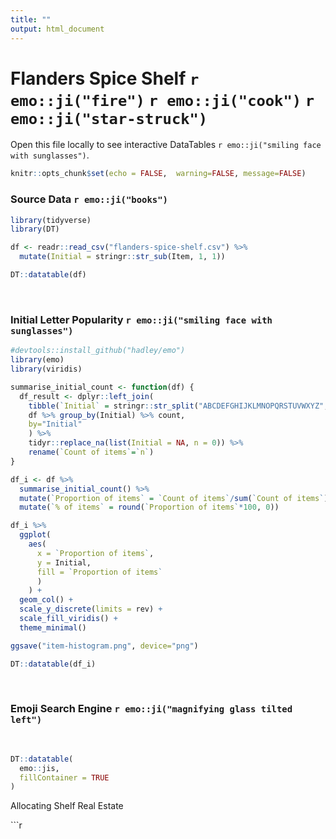 ```yaml
---
title: ""
output: html_document
---
```


# Flanders Spice Shelf `r emo::ji("fire")` `r emo::ji("cook")` `r emo::ji("star-struck")`

Open this file locally to see interactive DataTables `r emo::ji("smiling face with sunglasses")`.

```r
knitr::opts_chunk$set(echo = FALSE,  warning=FALSE, message=FALSE)
```

### Source Data `r emo::ji("books")`

```r
library(tidyverse)
library(DT)

df <- readr::read_csv("flanders-spice-shelf.csv") %>%
  mutate(Initial = stringr::str_sub(Item, 1, 1))

DT::datatable(df)
```
<br>

### Initial Letter Popularity `r emo::ji("smiling face with sunglasses")`

```r
#devtools::install_github("hadley/emo")
library(emo)
library(viridis)

summarise_initial_count <- function(df) {
  df_result <- dplyr::left_join(
    tibble(`Initial` = stringr::str_split("ABCDEFGHIJKLMNOPQRSTUVWXYZ", "")[[1]]),
    df %>% group_by(Initial) %>% count, 
    by="Initial"
    ) %>%
    tidyr::replace_na(list(Initial = NA, n = 0)) %>%
    rename(`Count of items`=`n`)
}

df_i <- df %>%
  summarise_initial_count() %>%
  mutate(`Proportion of items` = `Count of items`/sum(`Count of items`)) %>%
  mutate(`% of items` = round(`Proportion of items`*100, 0))

df_i %>%
  ggplot(
    aes(
      x = `Proportion of items`,
      y = Initial,
      fill = `Proportion of items`
      )
    ) +
  geom_col() +
  scale_y_discrete(limits = rev) +
  scale_fill_viridis() +
  theme_minimal()

ggsave("item-histogram.png", device="png")
```
```r
DT::datatable(df_i)
```
<br>

### Emoji Search Engine `r emo::ji("magnifying glass tilted left")`
<br>
```r
DT::datatable(
  emo::jis,
  fillContainer = TRUE
)
```


Allocating Shelf Real Estate

```r

